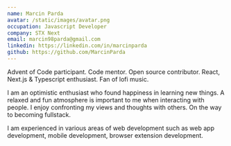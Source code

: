 ```yaml
---
name: Marcin Parda
avatar: /static/images/avatar.png
occupation: Javascript Developer
company: STX Next
email: marcin98parda@gmail.com
linkedin: https://linkedin.com/in/marcinparda
github: https://github.com/MarcinParda
---
```


Advent of Code participant. Code mentor. Open source contributor. React, Next.js & Typescript enthusiast. Fan of lofi music.

I am an optimistic enthusiast who found happiness in learning new things. A relaxed and fun atmosphere is important to me when interacting with people. I enjoy confronting my views and thoughts with others. On the way to becoming fullstack.

I am experienced in various areas of web development such as web app development, mobile development, browser extension development.
